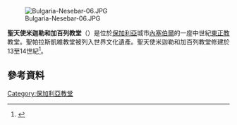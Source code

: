 [[File:Bulgaria-Nesebar-06.JPG|right]]

'''聖天使米迦勒和加百列教堂'''（{{lang-bg|църква „Свети архангели Михаил и Гавраил“}}）是位於[[保加利亞|保加利亞]]城市[[內塞伯爾|內塞伯爾]]的一座中世紀[[東正教|東正教]]教堂。聖帕拉斯凱維教堂被列入世界文化遺產。聖天使米迦勒和加百列教堂修建於13至14世紀<ref name="ehw">{{cite web|url=http://www.ehw.gr/blacksea/Forms/fLemmaBody.aspx?lemmaid=10693#endNote_18|title=Mesembria (Middle Ages), Μonuments|year=2008|publisher=Encyclopaedia of the Hellenic World|accessdate=29 May 2011|archiveurl=https://www.webcitation.org/5uVxixHTu?url=http://www.ehw.gr/blacksea/Forms/fLemmaBody.aspx?lemmaid=10693#endNote_18|archivedate=2010年11月25日|deadurl=yes}}</ref>。
==參考資料==
{{commons category|Church of the Holy Archangels Michael and Gabriel, Nesebar}}
{{reflist}}
{{coord|42|39|34|N|27|44|6|E|source:bgwiki_type:landmark|display=title}}
[[Category:保加利亞教堂|Category:保加利亞教堂]]